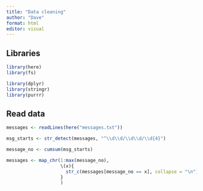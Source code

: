 ```yaml
---
title: "Data cleaning"
author: "Dave"
format: html
editor: visual
---
```


## Libraries

```r
library(here)
library(fs)

library(dplyr)
library(stringr)
library(purrr)
```

## Read data

```r
messages <- readLines(here("messages.txt"))

msg_starts <- str_detect(messages, "^\\d\\d/\\d\\d/\\d{4}")

message_no <- cumsum(msg_starts)

messages <- map_chr(1:max(message_no),
                    \(x){
                      str_c(messages[message_no == x], collapse = "\n")
                    }
                    )


```
